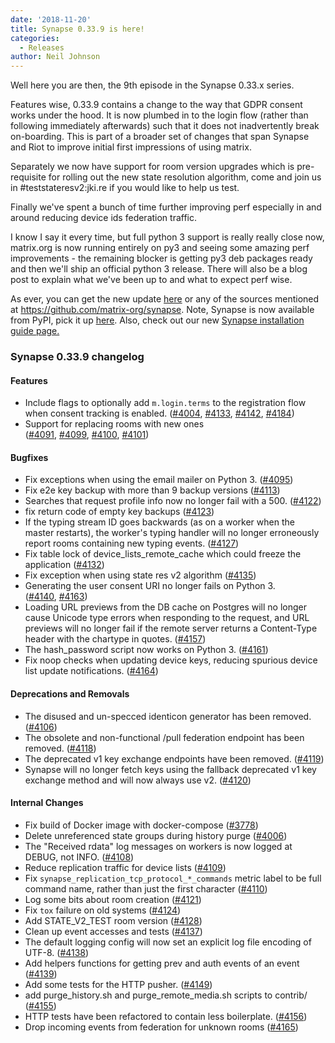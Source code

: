 ```yaml
---
date: '2018-11-20'
title: Synapse 0.33.9 is here!
categories:
  - Releases
author: Neil Johnson
---
```


Well here you are then, the 9th episode in the Synapse 0.33.x series.

Features wise, 0.33.9 contains a change to the way that GDPR consent works under the hood. It is now plumbed in to the login flow (rather than following immediately afterwards) such that it does not inadvertently break on-boarding. This is part of a broader set of changes that span Synapse and Riot to improve initial first impressions of using matrix.

Separately we now have support for room version upgrades which is pre-requisite for rolling out the new state resolution algorithm, come and join us in #teststateresv2:jki.re if you would like to help us test.

Finally we've spent a bunch of time further improving perf especially in and around reducing device ids federation traffic.

I know I say it every time, but full python 3 support is really really close now, matrix.org is now running entirely on py3 and seeing some amazing perf improvements - the remaining blocker is getting py3 deb packages ready and then we'll ship an official python 3 release. There will also be a blog post to explain what we've been up to and what to expect perf wise.

As ever, you can get the new update <a href="https://github.com/matrix-org/synapse/releases/tag/v0.33.9">here</a> or any of the sources mentioned at <a href="https://github.com/matrix-org/synapse">https://github.com/matrix-org/synapse</a>. Note, Synapse is now available from PyPI, pick it up <a href="https://pypi.org/project/matrix-synapse/">here</a>. Also, check out our new <a href="/docs/guides/installing-synapse">Synapse installation guide page.</a>
&nbsp;
<h3>Synapse 0.33.9 changelog</h3>
<h4>Features</h4>
<ul>
 	<li>Include flags to optionally add <code>m.login.terms</code> to the registration flow when consent tracking is enabled. (<a href="https://github.com/matrix-org/synapse/issues/4004" data-hovercard-type="pull_request" data-hovercard-url="/matrix-org/synapse/pull/4004/hovercard" aria-describedby="hovercard-aria-description">#4004</a>, <a href="https://github.com/matrix-org/synapse/issues/4133" data-hovercard-type="pull_request" data-hovercard-url="/matrix-org/synapse/pull/4133/hovercard" aria-describedby="hovercard-aria-description">#4133</a>, <a href="https://github.com/matrix-org/synapse/issues/4142" data-hovercard-type="pull_request" data-hovercard-url="/matrix-org/synapse/pull/4142/hovercard" aria-describedby="hovercard-aria-description">#4142</a>, <a href="https://github.com/matrix-org/synapse/issues/4184" data-hovercard-type="pull_request" data-hovercard-url="/matrix-org/synapse/pull/4184/hovercard" aria-describedby="hovercard-aria-description">#4184</a>)</li>
 	<li>Support for replacing rooms with new ones (<a href="https://github.com/matrix-org/synapse/issues/4091" data-hovercard-type="pull_request" data-hovercard-url="/matrix-org/synapse/pull/4091/hovercard" aria-describedby="hovercard-aria-description">#4091</a>, <a href="https://github.com/matrix-org/synapse/issues/4099" data-hovercard-type="pull_request" data-hovercard-url="/matrix-org/synapse/pull/4099/hovercard" aria-describedby="hovercard-aria-description">#4099</a>, <a href="https://github.com/matrix-org/synapse/issues/4100" data-hovercard-type="pull_request" data-hovercard-url="/matrix-org/synapse/pull/4100/hovercard" aria-describedby="hovercard-aria-description">#4100</a>, <a href="https://github.com/matrix-org/synapse/issues/4101" data-hovercard-type="pull_request" data-hovercard-url="/matrix-org/synapse/pull/4101/hovercard" aria-describedby="hovercard-aria-description">#4101</a>)</li>
</ul>
<h4>Bugfixes</h4>
<ul>
 	<li>Fix exceptions when using the email mailer on Python 3. (<a href="https://github.com/matrix-org/synapse/issues/4095" data-hovercard-type="pull_request" data-hovercard-url="/matrix-org/synapse/pull/4095/hovercard" aria-describedby="hovercard-aria-description">#4095</a>)</li>
 	<li>Fix e2e key backup with more than 9 backup versions (<a href="https://github.com/matrix-org/synapse/issues/4113" data-hovercard-type="pull_request" data-hovercard-url="/matrix-org/synapse/pull/4113/hovercard" aria-describedby="hovercard-aria-description">#4113</a>)</li>
 	<li>Searches that request profile info now no longer fail with a 500. (<a href="https://github.com/matrix-org/synapse/issues/4122" data-hovercard-type="pull_request" data-hovercard-url="/matrix-org/synapse/pull/4122/hovercard" aria-describedby="hovercard-aria-description">#4122</a>)</li>
 	<li>fix return code of empty key backups (<a href="https://github.com/matrix-org/synapse/issues/4123" data-hovercard-type="pull_request" data-hovercard-url="/matrix-org/synapse/pull/4123/hovercard" aria-describedby="hovercard-aria-description">#4123</a>)</li>
 	<li>If the typing stream ID goes backwards (as on a worker when the master restarts), the worker's typing handler will no longer erroneously report rooms containing new typing events. (<a href="https://github.com/matrix-org/synapse/issues/4127" data-hovercard-type="pull_request" data-hovercard-url="/matrix-org/synapse/pull/4127/hovercard" aria-describedby="hovercard-aria-description">#4127</a>)</li>
 	<li>Fix table lock of device_lists_remote_cache which could freeze the application (<a href="https://github.com/matrix-org/synapse/issues/4132" data-hovercard-type="pull_request" data-hovercard-url="/matrix-org/synapse/pull/4132/hovercard" aria-describedby="hovercard-aria-description">#4132</a>)</li>
 	<li>Fix exception when using state res v2 algorithm (<a href="https://github.com/matrix-org/synapse/issues/4135" data-hovercard-type="pull_request" data-hovercard-url="/matrix-org/synapse/pull/4135/hovercard" aria-describedby="hovercard-aria-description">#4135</a>)</li>
 	<li>Generating the user consent URI no longer fails on Python 3. (<a href="https://github.com/matrix-org/synapse/issues/4140" data-hovercard-type="pull_request" data-hovercard-url="/matrix-org/synapse/pull/4140/hovercard" aria-describedby="hovercard-aria-description">#4140</a>, <a href="https://github.com/matrix-org/synapse/issues/4163" data-hovercard-type="pull_request" data-hovercard-url="/matrix-org/synapse/pull/4163/hovercard" aria-describedby="hovercard-aria-description">#4163</a>)</li>
 	<li>Loading URL previews from the DB cache on Postgres will no longer cause Unicode type errors when responding to the request, and URL previews will no longer fail if the remote server returns a Content-Type header with the chartype in quotes. (<a href="https://github.com/matrix-org/synapse/issues/4157" data-hovercard-type="pull_request" data-hovercard-url="/matrix-org/synapse/pull/4157/hovercard" aria-describedby="hovercard-aria-description">#4157</a>)</li>
 	<li>The hash_password script now works on Python 3. (<a href="https://github.com/matrix-org/synapse/issues/4161" data-hovercard-type="pull_request" data-hovercard-url="/matrix-org/synapse/pull/4161/hovercard" aria-describedby="hovercard-aria-description">#4161</a>)</li>
 	<li>Fix noop checks when updating device keys, reducing spurious device list update notifications. (<a href="https://github.com/matrix-org/synapse/issues/4164" data-hovercard-type="pull_request" data-hovercard-url="/matrix-org/synapse/pull/4164/hovercard" aria-describedby="hovercard-aria-description">#4164</a>)</li>
</ul>
<h4>Deprecations and Removals</h4>
<ul>
 	<li>The disused and un-specced identicon generator has been removed. (<a href="https://github.com/matrix-org/synapse/issues/4106" data-hovercard-type="pull_request" data-hovercard-url="/matrix-org/synapse/pull/4106/hovercard" aria-describedby="hovercard-aria-description">#4106</a>)</li>
 	<li>The obsolete and non-functional /pull federation endpoint has been removed. (<a href="https://github.com/matrix-org/synapse/issues/4118" data-hovercard-type="pull_request" data-hovercard-url="/matrix-org/synapse/pull/4118/hovercard" aria-describedby="hovercard-aria-description">#4118</a>)</li>
 	<li>The deprecated v1 key exchange endpoints have been removed. (<a href="https://github.com/matrix-org/synapse/issues/4119" data-hovercard-type="pull_request" data-hovercard-url="/matrix-org/synapse/pull/4119/hovercard" aria-describedby="hovercard-aria-description">#4119</a>)</li>
 	<li>Synapse will no longer fetch keys using the fallback deprecated v1 key exchange method and will now always use v2. (<a href="https://github.com/matrix-org/synapse/issues/4120" data-hovercard-type="pull_request" data-hovercard-url="/matrix-org/synapse/pull/4120/hovercard" aria-describedby="hovercard-aria-description">#4120</a>)</li>
</ul>
<h4>Internal Changes</h4>
<ul>
 	<li>Fix build of Docker image with docker-compose (<a href="https://github.com/matrix-org/synapse/issues/3778" data-hovercard-type="pull_request" data-hovercard-url="/matrix-org/synapse/pull/3778/hovercard" aria-describedby="hovercard-aria-description">#3778</a>)</li>
 	<li>Delete unreferenced state groups during history purge (<a href="https://github.com/matrix-org/synapse/issues/4006" data-hovercard-type="pull_request" data-hovercard-url="/matrix-org/synapse/pull/4006/hovercard" aria-describedby="hovercard-aria-description">#4006</a>)</li>
 	<li>The "Received rdata" log messages on workers is now logged at DEBUG, not INFO. (<a href="https://github.com/matrix-org/synapse/issues/4108" data-hovercard-type="pull_request" data-hovercard-url="/matrix-org/synapse/pull/4108/hovercard" aria-describedby="hovercard-aria-description">#4108</a>)</li>
 	<li>Reduce replication traffic for device lists (<a href="https://github.com/matrix-org/synapse/issues/4109" data-hovercard-type="pull_request" data-hovercard-url="/matrix-org/synapse/pull/4109/hovercard" aria-describedby="hovercard-aria-description">#4109</a>)</li>
 	<li>Fix <code>synapse_replication_tcp_protocol_*_commands</code> metric label to be full command name, rather than just the first character (<a href="https://github.com/matrix-org/synapse/issues/4110" data-hovercard-type="issue" data-hovercard-url="/matrix-org/synapse/issues/4110/hovercard" aria-describedby="hovercard-aria-description">#4110</a>)</li>
 	<li>Log some bits about room creation (<a href="https://github.com/matrix-org/synapse/issues/4121" data-hovercard-type="pull_request" data-hovercard-url="/matrix-org/synapse/pull/4121/hovercard" aria-describedby="hovercard-aria-description">#4121</a>)</li>
 	<li>Fix <code>tox</code> failure on old systems (<a href="https://github.com/matrix-org/synapse/issues/4124" data-hovercard-type="pull_request" data-hovercard-url="/matrix-org/synapse/pull/4124/hovercard" aria-describedby="hovercard-aria-description">#4124</a>)</li>
 	<li>Add STATE_V2_TEST room version (<a href="https://github.com/matrix-org/synapse/issues/4128" data-hovercard-type="pull_request" data-hovercard-url="/matrix-org/synapse/pull/4128/hovercard" aria-describedby="hovercard-aria-description">#4128</a>)</li>
 	<li>Clean up event accesses and tests (<a href="https://github.com/matrix-org/synapse/issues/4137" data-hovercard-type="pull_request" data-hovercard-url="/matrix-org/synapse/pull/4137/hovercard" aria-describedby="hovercard-aria-description">#4137</a>)</li>
 	<li>The default logging config will now set an explicit log file encoding of UTF-8. (<a href="https://github.com/matrix-org/synapse/issues/4138" data-hovercard-type="pull_request" data-hovercard-url="/matrix-org/synapse/pull/4138/hovercard" aria-describedby="hovercard-aria-description">#4138</a>)</li>
 	<li>Add helpers functions for getting prev and auth events of an event (<a href="https://github.com/matrix-org/synapse/issues/4139" data-hovercard-type="pull_request" data-hovercard-url="/matrix-org/synapse/pull/4139/hovercard" aria-describedby="hovercard-aria-description">#4139</a>)</li>
 	<li>Add some tests for the HTTP pusher. (<a href="https://github.com/matrix-org/synapse/issues/4149" data-hovercard-type="pull_request" data-hovercard-url="/matrix-org/synapse/pull/4149/hovercard" aria-describedby="hovercard-aria-description">#4149</a>)</li>
 	<li>add purge_history.sh and purge_remote_media.sh scripts to contrib/ (<a href="https://github.com/matrix-org/synapse/issues/4155" data-hovercard-type="pull_request" data-hovercard-url="/matrix-org/synapse/pull/4155/hovercard" aria-describedby="hovercard-aria-description">#4155</a>)</li>
 	<li>HTTP tests have been refactored to contain less boilerplate. (<a href="https://github.com/matrix-org/synapse/issues/4156" data-hovercard-type="pull_request" data-hovercard-url="/matrix-org/synapse/pull/4156/hovercard" aria-describedby="hovercard-aria-description">#4156</a>)</li>
 	<li>Drop incoming events from federation for unknown rooms (<a href="https://github.com/matrix-org/synapse/issues/4165" data-hovercard-type="issue" data-hovercard-url="/matrix-org/synapse/issues/4165/hovercard" aria-describedby="hovercard-aria-description">#4165</a>)</li>
</ul>